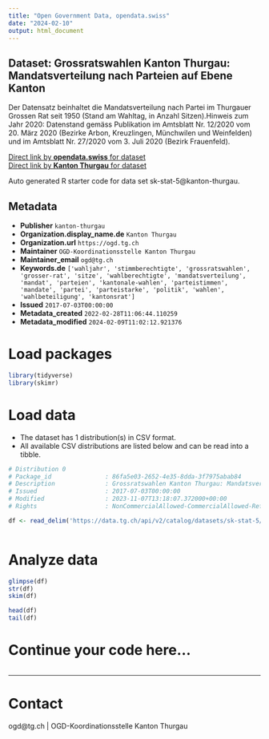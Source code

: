 ```yaml
---
title: "Open Government Data, opendata.swiss"
date: "2024-02-10"
output: html_document
---
```


## Dataset: Grossratswahlen Kanton Thurgau: Mandatsverteilung nach Parteien auf Ebene Kanton

Der Datensatz beinhaltet die Mandatsverteilung nach Partei im Thurgauer Grossen Rat seit 1950 (Stand am Wahltag, in Anzahl Sitzen).Hinweis zum Jahr 2020: Datenstand gemäss Publikation im Amtsblatt Nr. 12/2020 vom 20. März 2020 (Bezirke Arbon, Kreuzlingen, Münchwilen und Weinfelden) und im Amtsblatt Nr. 27/2020 vom 3. Juli 2020 (Bezirk Frauenfeld).

[Direct link by **opendata.swiss** for dataset](https://opendata.swiss/de/dataset/grossratswahlen-kanton-thurgau-mandatsverteilung-nach-parteien-auf-ebene-kanton)<br>
[Direct link by **Kanton Thurgau** for dataset](https://data.tg.ch/explore/dataset/sk-stat-5/)

Auto generated R starter code for data set sk-stat-5@kanton-thurgau.

## Metadata

- **Publisher** `kanton-thurgau`
- **Organization.display_name.de** `Kanton Thurgau`
- **Organization.url** `https://ogd.tg.ch`
- **Maintainer** `OGD-Koordinationsstelle Kanton Thurgau`
- **Maintainer_email** `ogd@tg.ch`
- **Keywords.de** `['wahljahr', 'stimmberechtigte', 'grossratswahlen', 'grosser-rat', 'sitze', 'wahlberechtigte', 'mandatsverteilung', 'mandat', 'parteien', 'kantonale-wahlen', 'parteistimmen', 'mandate', 'partei', 'parteistarke', 'politik', 'wahlen', 'wahlbeteiligung', 'kantonsrat']`
- **Issued** `2017-07-03T00:00:00`
- **Metadata_created** `2022-02-28T11:06:44.110259`
- **Metadata_modified** `2024-02-09T11:02:12.921376`


# Load packages

```r

library(tidyverse)
library(skimr)

```

# Load data

-   The dataset has 1 distribution(s) in CSV format.
-   All available CSV distributions are listed below and can be read into a tibble.

```r

# Distribution 0
# Package_id               : 86fa5e03-2652-4e35-8dda-3f7975abab84
# Description              : Grossratswahlen Kanton Thurgau: Mandatsverteilung nach Parteien auf Ebene Kanton (csv)
# Issued                   : 2017-07-03T00:00:00
# Modified                 : 2023-11-07T13:18:07.372000+00:00
# Rights                   : NonCommercialAllowed-CommercialAllowed-ReferenceRequired

df <- read_delim('https://data.tg.ch/api/v2/catalog/datasets/sk-stat-5/exports/csv')



```

# Analyze data

```r

glimpse(df)
str(df)
skim(df)

head(df)
tail(df)

```

# Continue your code here...

```r

```

------------------------------------------------------------------------

# Contact

ogd@tg.ch | OGD-Koordinationsstelle Kanton Thurgau
